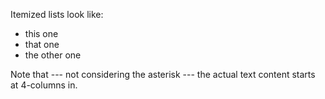 Itemized lists look like:

- this one
- that one
- the other one

Note that --- not considering the asterisk --- the actual text
content starts at 4-columns in.
